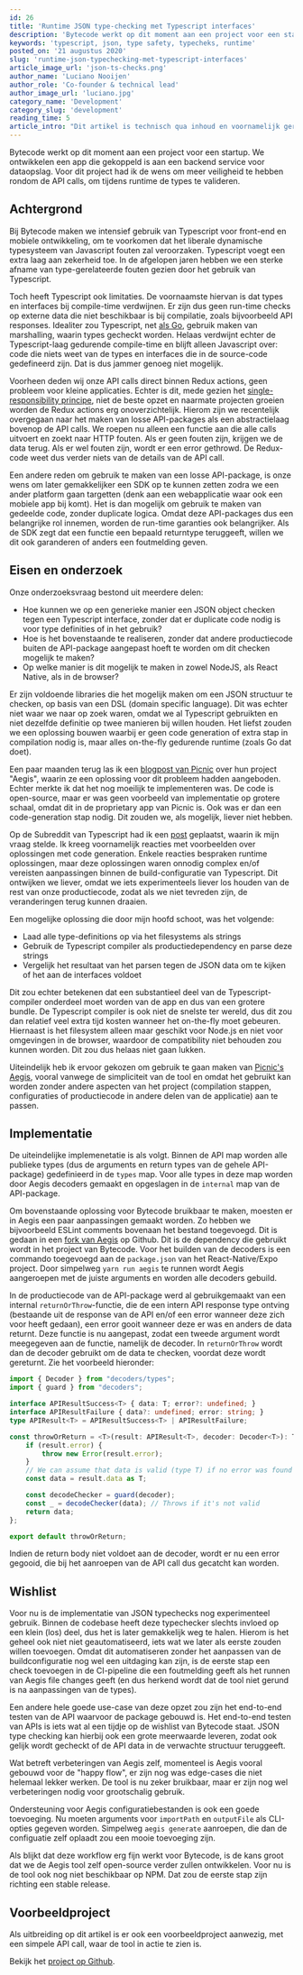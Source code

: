 ```yaml
---
id: 26
title: 'Runtime JSON type-checking met Typescript interfaces'
description: 'Bytecode werkt op dit moment aan een project voor een startup. We ontwikkelen een app die gekoppeld is aan een backend service voor dataopslag. Voor dit project had ik de wens om meer veiligheid te hebben rondom de API calls, om tijdens runtime de types te valideren.'
keywords: 'typescript, json, type safety, typecheks, runtime'
posted_on: '21 augustus 2020'
slug: 'runtime-json-typechecking-met-typescript-interfaces'
article_image_url: 'json-ts-checks.png'
author_name: 'Luciano Nooijen'
author_role: 'Co-founder & technical lead'
author_image_url: 'luciano.jpg'
category_name: 'Development'
category_slug: 'development'
reading_time: 5
article_intro: "Dit artikel is technisch qua inhoud en voornamelijk gericht aan ontwikkelaars."
---
```


Bytecode werkt op dit moment aan een project voor een startup. We ontwikkelen een app die gekoppeld is aan een backend service voor dataopslag. Voor dit project had ik de wens om meer veiligheid te hebben rondom de API calls, om tijdens runtime de types te valideren.

## Achtergrond

Bij Bytecode maken we intensief gebruik van Typescript voor front-end en mobiele ontwikkeling, om te voorkomen dat het liberale dynamische typesysteem van Javascript fouten zal veroorzaken. Typescript voegt een extra laag aan zekerheid toe. In de afgelopen jaren hebben we een sterke afname van type-gerelateerde fouten gezien door het gebruik van Typescript.

Toch heeft Typescript ook limitaties. De voornaamste hiervan is dat types en interfaces bij compile-time verdwijnen. Er zijn dus geen run-time checks op externe data die niet beschikbaar is bij compilatie, zoals bijvoorbeeld API responses. Idealiter zou Typescript, net [als Go](https://medium.com/rungo/working-with-json-in-go-7e3a37c5a07b), gebruik maken van marshalling, waarin types gecheckt worden. Helaas verdwijnt echter de Typescript-laag gedurende compile-time en blijft alleen Javascript over: code die niets weet van de types en interfaces die in de source-code gedefineerd zijn. Dat is dus jammer genoeg niet mogelijk.

Voorheen deden wij onze API calls direct binnen Redux actions, geen probleem voor kleine applicaties. Echter is dit, mede gezien het [single-responsibility principe](https://en.wikipedia.org/wiki/Single-responsibility_principle), niet de beste opzet en naarmate projecten groeien worden de Redux actions erg onoverzichtelijk. Hierom zijn we recentelijk overgegaan naar het maken van losse API-packages als een abstractielaag bovenop de API calls. We roepen nu alleen een functie aan die alle calls uitvoert en zoekt naar HTTP fouten. Als er geen fouten zijn, krijgen we de data terug. Als er wel fouten zijn, wordt er een error gethrowd. De Redux-code weet dus verder niets van de details van de API call.

Een andere reden om gebruik te maken van een losse API-package, is onze wens om later gemakkelijker een SDK op te kunnen zetten zodra we een ander platform gaan targetten (denk aan een webapplicatie waar ook een mobiele app bij komt). Het is dan mogelijk om gebruik te maken van gedeelde code, zonder duplicate logica. Omdat deze API-packages dus een belangrijke rol innemen, worden de run-time garanties ook belangrijker. Als de SDK zegt dat een functie een bepaald returntype teruggeeft, willen we dit ook garanderen of anders een foutmelding geven.

## Eisen en onderzoek

Onze onderzoeksvraag bestond uit meerdere delen:
* Hoe kunnen we op een generieke manier een JSON object checken tegen een Typescript interface, zonder dat er duplicate code nodig is voor type definities of in het gebruik?
* Hoe is het bovenstaande te realiseren, zonder dat andere productiecode buiten de API-package aangepast hoeft te worden om dit checken mogelijk te maken?
* Op welke manier is dit mogelijk te maken in zowel NodeJS, als React Native, als in de browser?

Er zijn voldoende libraries die het mogelijk maken om een JSON structuur te checken, op basis van een DSL (domain specific language). Dit was echter niet waar we naar op zoek waren, omdat we al Typescript gebruikten en niet dezelfde definitie op twee manieren bij willen houden. Het liefst zouden we een oplossing bouwen waarbij er geen code generation of extra stap in compilation nodig is, maar alles on-the-fly gedurende runtime (zoals Go dat doet).

Een paar maanden terug las ik een [blogpost van Picnic](https://blog.picnic.nl/guarding-a-react-native-application-from-evil-json-6f7cbb4404de) over hun project "Aegis", waarin ze een oplossing voor dit probleem hadden aangeboden. Echter merkte ik dat het nog moeilijk te implementeren was. De code is open-source, maar er was geen voorbeeld van implementatie op grotere schaal, omdat dit in de proprietary app van Picnic is. Ook was er dan een code-generation stap nodig. Dit zouden we, als mogelijk, liever niet hebben.

Op de Subreddit van Typescript had ik een [post](https://www.reddit.com/r/typescript/comments/i8yk6i/validating_objects_type_at_runtime/) geplaatst, waarin ik mijn vraag stelde. Ik kreeg voornamelijk reacties met voorbeelden over oplossingen met code generation. Enkele reacties bespraken runtime oplossingen, maar deze oplossingen waren onnodig complex en/of vereisten aanpassingen binnen de build-configuratie van Typescript. Dit ontwijken we liever, omdat we iets experimenteels liever los houden van de rest van onze productiecode, zodat als we niet tevreden zijn, de veranderingen terug kunnen draaien.

Een mogelijke oplossing die door mijn hoofd schoot, was het volgende:
* Laad alle type-definitions op via het filesystems als strings
* Gebruik de Typescript compiler als productiedependency en parse deze strings
* Vergelijk het resultaat van het parsen tegen de JSON data om te kijken of het aan de interfaces voldoet

Dit zou echter betekenen dat een substantieel deel van de Typescript-compiler onderdeel moet worden van de app en dus van een grotere bundle. De Typescript compiler is ook niet de snelste ter wereld, dus dit zou dan relatief veel extra tijd kosten wanneer het on-the-fly moet gebeuren. Hiernaast is het filesystem alleen maar geschikt voor Node.js en niet voor omgevingen in de browser, waardoor de compatibility niet behouden zou kunnen worden. Dit zou dus helaas niet gaan lukken.

Uiteindelijk heb ik ervoor gekozen om gebruik te gaan maken van [Picnic's Aegis](https://github.com/PicnicSupermarket/aegis), vooral vanwege de simpliciteit van de tool en omdat het gebruikt kan worden zonder andere aspecten van het project (compilation stappen, configuraties of productiecode in andere delen van de applicatie) aan te passen.

## Implementatie

De uiteindelijke implemenetatie is als volgt. Binnen de API map worden alle publieke types (dus de arguments en return types van de gehele API-package) gedefinieerd in de `types` map. Voor alle types in deze map worden door Aegis decoders gemaakt en opgeslagen in de `internal` map van de API-package.

Om bovenstaande oplossing voor Bytecode bruikbaar te maken, moesten er in Aegis een paar aanpassingen gemaakt worden. Zo hebben we bijvoorbeeld ESLint comments bovenaan het bestand toegevoegd. Dit is gedaan in een [fork van Aegis](https://github.com/lucianonooijen/aegis/tree/bytecode) op Github. Dit is de dependency die gebruikt wordt in het project van Bytecode. Voor het builden van de decoders is een commando toegevoegd aan de `package.json` van het React-Native/Expo project. Door simpelweg `yarn run aegis` te runnen wordt Aegis aangeroepen met de juiste arguments en worden alle decoders gebuild.

In de productiecode van de API-package werd al gebruikgemaakt van een internal `returnOrThrow`-functie, die de een intern API response type ontving (bestaande uit de response van de API en/of een error wanneer deze zich voor heeft gedaan), een error gooit wanneer deze er was en anders de data returnt. Deze functie is nu aangepast, zodat een tweede argument wordt meegegeven aan de functie, namelijk de decoder. In `returnOrThrow` wordt dan de decoder gebruikt om de data te checken, voordat deze wordt gereturnt. Zie het voorbeeld hieronder:

```ts
import { Decoder } from "decoders/types";
import { guard } from "decoders";

interface APIResultSuccess<T> { data: T; error?: undefined; }
interface APIResultFailure { data?: undefined; error: string; }
type APIResult<T> = APIResultSuccess<T> | APIResultFailure;

const throwOrReturn = <T>(result: APIResult<T>, decoder: Decoder<T>): T => {
    if (result.error) {
        throw new Error(result.error);
    }
    // We can assume that data is valid (type T) if no error was found
    const data = result.data as T;

    const decodeChecker = guard(decoder);
    const _ = decodeChecker(data); // Throws if it's not valid
    return data;
};

export default throwOrReturn;
```

Indien de return body niet voldoet aan de decoder, wordt er nu een error gegooid, die bij het aanroepen van de API call dus gecatcht kan worden.

## Wishlist

Voor nu is de implementatie van JSON typechecks nog experimenteel gebruik. Binnen de codebase heeft deze typechecker slechts invloed op een klein (los) deel, dus het is later gemakkelijk weg te halen. Hierom is het geheel ook niet niet geautomatiseerd, iets wat we later als eerste zouden willen toevoegen. Omdat dit automatiseren zonder het aanpassen van de buildconfiguratie nog wel een uitdaging kan zijn, is de eerste stap een check toevoegen in de CI-pipeline die een foutmelding geeft als het runnen van Aegis file changes geeft (en dus herkend wordt dat de tool niet gerund is na aanpassingen van de types).

Een andere hele goede use-case van deze opzet zou zijn het end-to-end testen van de API waarvoor de package gebouwd is. Het end-to-end testen van APIs is iets wat al een tijdje op de wishlist van Bytecode staat. JSON type checking kan hierbij ook een grote meerwaarde leveren, zodat ook gelijk wordt gecheckt of de API data in de verwachte structuur teruggeeft.

Wat betreft verbeteringen van Aegis zelf, momenteel is Aegis vooral gebouwd voor de "happy flow", er zijn nog was edge-cases die niet helemaal lekker werken. De tool is nu zeker bruikbaar, maar er zijn nog wel verbeteringen nodig voor grootschalig gebruik.

Ondersteuning voor Aegis configuratiebestanden is ook een goede toevoeging. Nu moeten arguments voor `importPath` en `outputFile` als CLI-opties gegeven worden. Simpelweg `aegis generate` aanroepen, die dan de configuatie zelf oplaadt zou een mooie toevoeging zijn.

Als blijkt dat deze workflow erg fijn werkt voor Bytecode, is de kans groot dat we de Aegis tool zelf open-source verder zullen ontwikkelen. Voor nu is de tool ook nog niet beschikbaar op NPM. Dat zou de eerste stap zijn richting een stable release.

## Voorbeeldproject

Als uitbreiding op dit artikel is er ook een voorbeeldproject aanwezig, met een simpele API call, waar de tool in actie te zien is.

Bekijk het [project op Github](https://github.com/lucianonooijen/ts-runtime-json-checks-example).
